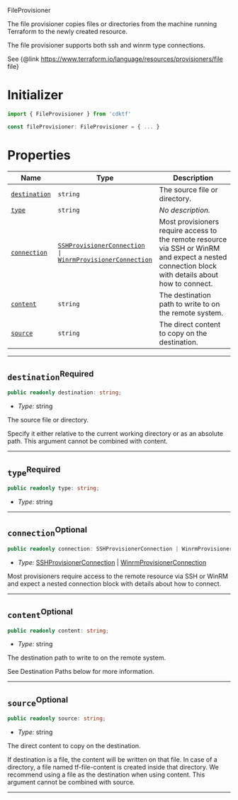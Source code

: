  FileProvisioner <a name="FileProvisioner" id="cdktf.FileProvisioner"></a>

The file provisioner copies files or directories from the machine running Terraform to the newly created resource.

The file provisioner supports both ssh and winrm type connections.

See {@link https://www.terraform.io/language/resources/provisioners/file file}

# Initializer <a name="Initializer" id="cdktf.FileProvisioner.Initializer"></a>

```typescript
import { FileProvisioner } from 'cdktf'

const fileProvisioner: FileProvisioner = { ... }
```

# Properties <a name="Properties" id="Properties"></a>

| **Name** | **Type** | **Description** |
| --- | --- | --- |
| <code><a href="#cdktf.FileProvisioner.property.destination">destination</a></code> | <code>string</code> | The source file or directory. |
| <code><a href="#cdktf.FileProvisioner.property.type">type</a></code> | <code>string</code> | *No description.* |
| <code><a href="#cdktf.FileProvisioner.property.connection">connection</a></code> | <code><a href="#cdktf.SSHProvisionerConnection">SSHProvisionerConnection</a> \| <a href="#cdktf.WinrmProvisionerConnection">WinrmProvisionerConnection</a></code> | Most provisioners require access to the remote resource via SSH or WinRM and expect a nested connection block with details about how to connect. |
| <code><a href="#cdktf.FileProvisioner.property.content">content</a></code> | <code>string</code> | The destination path to write to on the remote system. |
| <code><a href="#cdktf.FileProvisioner.property.source">source</a></code> | <code>string</code> | The direct content to copy on the destination. |

---

## `destination`<sup>Required</sup> <a name="destination" id="cdktf.FileProvisioner.property.destination"></a>

```typescript
public readonly destination: string;
```

- *Type:* string

The source file or directory.

Specify it either relative to the current working directory or as an absolute path.
This argument cannot be combined with content.

---

## `type`<sup>Required</sup> <a name="type" id="cdktf.FileProvisioner.property.type"></a>

```typescript
public readonly type: string;
```

- *Type:* string

---

## `connection`<sup>Optional</sup> <a name="connection" id="cdktf.FileProvisioner.property.connection"></a>

```typescript
public readonly connection: SSHProvisionerConnection | WinrmProvisionerConnection;
```

- *Type:* <a href="#cdktf.SSHProvisionerConnection">SSHProvisionerConnection</a> | <a href="#cdktf.WinrmProvisionerConnection">WinrmProvisionerConnection</a>

Most provisioners require access to the remote resource via SSH or WinRM and expect a nested connection block with details about how to connect.

---

## `content`<sup>Optional</sup> <a name="content" id="cdktf.FileProvisioner.property.content"></a>

```typescript
public readonly content: string;
```

- *Type:* string

The destination path to write to on the remote system.

See Destination Paths below for more information.

---

## `source`<sup>Optional</sup> <a name="source" id="cdktf.FileProvisioner.property.source"></a>

```typescript
public readonly source: string;
```

- *Type:* string

The direct content to copy on the destination.

If destination is a file, the content will be written on that file.
In case of a directory, a file named tf-file-content is created inside that directory.
We recommend using a file as the destination when using content.
This argument cannot be combined with source.

---
